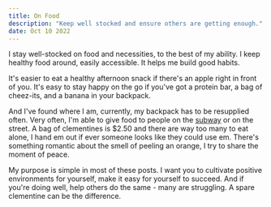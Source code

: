 ```yaml
---
title: On Food
description: "Keep well stocked and ensure others are getting enough."
date: Oct 10 2022
---
```


I stay well-stocked on food and necessities, to the best of my ability. I keep healthy food around, easily accessible. It helps me build good habits.

It's easier to eat a healthy afternoon snack if there's an apple right in front of you. It's easy to stay happy on the go if you've got a protein bar, a bag of cheez-its, and a banana in your backpack.

And I've found where I am, currently, my backpack has to be resupplied often. Very often, I'm able to give food to people on the [subway](/posts/on-charity-and-charitability) or on the street. A bag of clementines is $2.50 and there are way too many to eat alone, I hand em out if ever someone looks like they could use em. There's something romantic about the smell of peeling an orange, I try to share the moment of peace.

My purpose is simple in most of these posts. I want you to cultivate positive environments for yourself, make it easy for yourself to succeed. And if you're doing well, help others do the same - many are struggling. A spare clementine can be the difference.